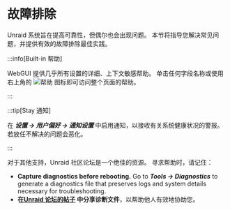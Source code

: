 # 故障排除

Unraid 系统旨在提高可靠性，但偶尔也会出现问题。 本节将指导您解决常见问题，并提供有效的故障排除最佳实践。

:::info[Built-in 帮助]

WebGUI 提供几乎所有设置的详细、上下文敏感帮助。 单击任何字段名称或使用右上角的 ![帮助](/img/Help-icon.jpg) 图标即可访问整个页面的帮助。

:::

:::tip[Stay 通知]

在 ***设置 → 用户偏好 → 通知设置*** 中启用通知，以接收有关系统健康状况的警报。 若放任不解决的问题会恶化。

:::

对于其他支持，Unraid 社区论坛是一个绝佳的资源。 寻求帮助时，请记住：

- **Capture diagnostics before rebooting.**
  Go to ***Tools → Diagnostics*** to generate a diagnostics file that preserves logs and system details necessary for troubleshooting.
- **在[Unraid 论坛的帖子](http://forums.unraid.net/) 中分享诊断文件**，以帮助他人有效地协助您。
